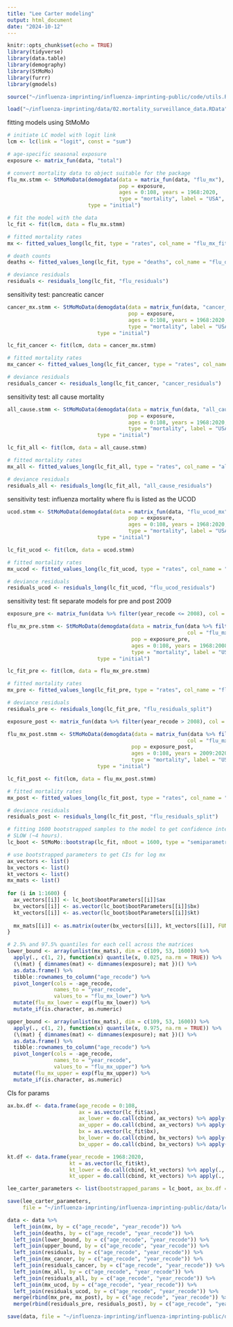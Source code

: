 ```yaml
---
title: "Lee Carter modeling"
output: html_document
date: "2024-10-12"
---
```


```r
knitr::opts_chunk$set(echo = TRUE)
library(tidyverse)
library(data.table)
library(demography)
library(StMoMo)
library(furrr)
library(gmodels)
```

```r
source("~/influenza-imprinting/influenza-imprinting-public/code/utils.R")

load("~/influenza-imprinting/data/02.mortality_surveillance_data.RData")
```


fitting models using StMoMo
```r
# initiate LC model with logit link
lcm <- lc(link = "logit", const = "sum")

# age-specific seasonal exposure
exposure <- matrix_fun(data, "total")
```

```r
# convert mortality data to object suitable for the package
flu_mx.stmm <- StMoMoData(demogdata(data = matrix_fun(data, "flu_mx"), 
                                    pop = exposure,
                                    ages = 0:108, years = 1968:2020, 
                                    type = "mortality", label = "USA", name = "total"), 
                          type = "initial")

# fit the model with the data
lc_fit <- fit(lcm, data = flu_mx.stmm)

# fitted mortality rates
mx <- fitted_values_long(lc_fit, type = "rates", col_name = "flu_mx_fitted")

# death counts
deaths <- fitted_values_long(lc_fit, type = "deaths", col_name = "flu_deaths_fitted")

# deviance residuals
residuals <- residuals_long(lc_fit, "flu_residuals")
```


sensitivity test: pancreatic cancer
```r
cancer_mx.stmm <- StMoMoData(demogdata(data = matrix_fun(data, "cancer_mx"), 
                                       pop = exposure,
                                       ages = 0:108, years = 1968:2020, 
                                       type = "mortality", label = "USA", name = "total"), 
                             type = "initial")

lc_fit_cancer <- fit(lcm, data = cancer_mx.stmm)

# fitted mortality rates
mx_cancer <- fitted_values_long(lc_fit_cancer, type = "rates", col_name = "cancer_mx_fitted")

# deviance residuals
residuals_cancer <- residuals_long(lc_fit_cancer, "cancer_residuals")
```



sensitivity test: all cause mortality
```r
all_cause.stmm <- StMoMoData(demogdata(data = matrix_fun(data, "all_cause_mx"), 
                                       pop = exposure,
                                       ages = 0:108, years = 1968:2020, 
                                       type = "mortality", label = "USA", name = "total"), 
                             type = "initial")

lc_fit_all <- fit(lcm, data = all_cause.stmm)

# fitted mortality rates
mx_all <- fitted_values_long(lc_fit_all, type = "rates", col_name = "all_cause_mx_fitted")

# deviance residuals
residuals_all <- residuals_long(lc_fit_all, "all_cause_residuals")
```



sensitivity test: influenza mortality where flu is listed as the UCOD
```r
ucod.stmm <- StMoMoData(demogdata(data = matrix_fun(data, "flu_ucod_mx"), 
                                       pop = exposure,
                                       ages = 0:108, years = 1968:2020, 
                                       type = "mortality", label = "USA", name = "total"), 
                             type = "initial")

lc_fit_ucod <- fit(lcm, data = ucod.stmm)

# fitted mortality rates
mx_ucod <- fitted_values_long(lc_fit_ucod, type = "rates", col_name = "flu_ucod_mx_fitted")

# deviance residuals
residuals_ucod <- residuals_long(lc_fit_ucod, "flu_ucod_residuals")
```



sensitivity test: fit separate models for pre and post 2009
```r
exposure_pre <- matrix_fun(data %>% filter(year_recode <= 2008), col = "total", years = 1968:2008)

flu_mx_pre.stmm <- StMoMoData(demogdata(data = matrix_fun(data %>% filter(year_recode <= 2008), 
                                                          col = "flu_mx", years = 1968:2008), 
                                        pop = exposure_pre,
                                        ages = 0:108, years = 1968:2008, 
                                        type = "mortality", label = "USA", name = "total"), 
                             type = "initial")

lc_fit_pre <- fit(lcm, data = flu_mx_pre.stmm)

# fitted mortality rates
mx_pre <- fitted_values_long(lc_fit_pre, type = "rates", col_name = "flu_mx_split_fitted")

# deviance residuals
residuals_pre <- residuals_long(lc_fit_pre, "flu_residuals_split")
```

```r
exposure_post <- matrix_fun(data %>% filter(year_recode > 2008), col = "total", years = 2009:2020)

flu_mx_post.stmm <- StMoMoData(demogdata(data = matrix_fun(data %>% filter(year_recode > 2008), 
                                                          col = "flu_mx", years = 2009:2020), 
                                        pop = exposure_post,
                                        ages = 0:108, years = 2009:2020, 
                                        type = "mortality", label = "USA", name = "total"), 
                             type = "initial")

lc_fit_post <- fit(lcm, data = flu_mx_post.stmm)

# fitted mortality rates
mx_post <- fitted_values_long(lc_fit_post, type = "rates", col_name = "flu_mx_split_fitted")

# deviance residuals
residuals_post <- residuals_long(lc_fit_post, "flu_residuals_split")
```




```r
# fitting 1600 bootstrapped samples to the model to get confidence intervals
# SLOW (~4 hours).
lc_boot <- StMoMo::bootstrap(lc_fit, nBoot = 1600, type = "semiparametric")
```

```r
# use bootstrapped parameters to get CIs for log mx
ax_vectors <- list()
bx_vectors <- list()
kt_vectors <- list()
mx_mats <- list()
  
for (i in 1:1600) {
  ax_vectors[[i]] <- lc_boot$bootParameters[[i]]$ax
  bx_vectors[[i]] <- as.vector(lc_boot$bootParameters[[i]]$bx)
  kt_vectors[[i]] <- as.vector(lc_boot$bootParameters[[i]]$kt)
    
  mx_mats[[i]] <- as.matrix(outer(bx_vectors[[i]], kt_vectors[[i]], FUN = "*") + ax_vectors[[i]])
}
```


```r
# 2.5% and 97.5% quantiles for each cell across the matrices
lower_bound <- array(unlist(mx_mats), dim = c(109, 53, 1600)) %>% 
  apply(., c(1, 2), function(x) quantile(x, 0.025, na.rm = TRUE)) %>%
  (\(mat) { dimnames(mat) <- dimnames(exposure); mat })() %>% 
  as.data.frame() %>% 
  tibble::rownames_to_column("age_recode") %>% 
  pivot_longer(cols = -age_recode,
               names_to = "year_recode",
               values_to = "flu_mx_lower") %>% 
  mutate(flu_mx_lower = exp(flu_mx_lower)) %>% 
  mutate_if(is.character, as.numeric)

upper_bound <- array(unlist(mx_mats), dim = c(109, 53, 1600)) %>% 
  apply(., c(1, 2), function(x) quantile(x, 0.975, na.rm = TRUE)) %>% 
  (\(mat) { dimnames(mat) <- dimnames(exposure); mat })() %>% 
  as.data.frame() %>% 
  tibble::rownames_to_column("age_recode") %>% 
  pivot_longer(cols = -age_recode,
               names_to = "year_recode",
               values_to = "flu_mx_upper") %>% 
  mutate(flu_mx_upper = exp(flu_mx_upper)) %>% 
  mutate_if(is.character, as.numeric)
```



CIs for params
```r
ax.bx.df <- data.frame(age_recode = 0:108, 
                       ax = as.vector(lc_fit$ax), 
                       ax_lower = do.call(cbind, ax_vectors) %>% apply(., 1, quantile, 0.025, na.rm = TRUE),
                       ax_upper = do.call(cbind, ax_vectors) %>% apply(., 1, quantile, 0.975, na.rm = TRUE),
                       bx = as.vector(lc_fit$bx),
                       bx_lower = do.call(cbind, bx_vectors) %>% apply(., 1, quantile, 0.025, na.rm = TRUE),
                       bx_upper = do.call(cbind, bx_vectors) %>% apply(., 1, quantile, 0.975, na.rm = TRUE))

kt.df <- data.frame(year_recode = 1968:2020, 
                    kt = as.vector(lc_fit$kt),
                    kt_lower = do.call(cbind, kt_vectors) %>% apply(., 1, quantile, 0.025, na.rm = TRUE),
                    kt_upper = do.call(cbind, kt_vectors) %>% apply(., 1, quantile, 0.975, na.rm = TRUE))

```

```r
lee_carter_parameters <- list(bootstrapped_params = lc_boot, ax_bx.df = ax.bx.df, kt.df = kt.df)

save(lee_carter_parameters, 
     file = "~/influenza-imprinting/influenza-imprinting-public/data/lee_carter_parameters.RData")
```


```r
data <- data %>% 
  left_join(mx, by = c("age_recode", "year_recode")) %>% 
  left_join(deaths, by = c("age_recode", "year_recode")) %>% 
  left_join(lower_bound, by = c("age_recode", "year_recode")) %>% 
  left_join(upper_bound, by = c("age_recode", "year_recode")) %>% 
  left_join(residuals, by = c("age_recode", "year_recode")) %>% 
  left_join(mx_cancer, by = c("age_recode", "year_recode")) %>% 
  left_join(residuals_cancer, by = c("age_recode", "year_recode")) %>% 
  left_join(mx_all, by = c("age_recode", "year_recode")) %>% 
  left_join(residuals_all, by = c("age_recode", "year_recode")) %>% 
  left_join(mx_ucod, by = c("age_recode", "year_recode")) %>% 
  left_join(residuals_ucod, by = c("age_recode", "year_recode")) %>% 
  merge(rbind(mx_pre, mx_post), by = c("age_recode", "year_recode")) %>% 
  merge(rbind(residuals_pre, residuals_post), by = c("age_recode", "year_recode"))
```

```r
save(data, file = "~/influenza-imprinting/influenza-imprinting-public/data/final_panel_data.RData")
```
